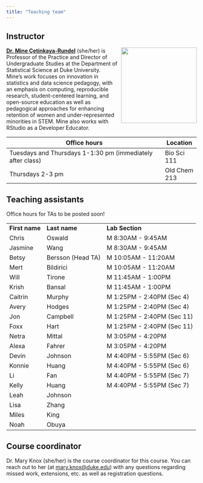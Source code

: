 ```yaml
---
title: "Teaching team"
---
```


## Instructor

![](images/team/mine.png){style="float:right;padding: 0 0 0 10px;" fig-alt="Headshot of Dr. Mine Çetinkaya-Rundel" width="200"}

[**Dr. Mine Çetinkaya-Rundel**](http://mine-cr.com/) (she/her) is Professor of the Practice and Director of Undergraduate Studies at the Department of Statistical Science at Duke University. Mine's work focuses on innovation in statistics and data science pedagogy, with an emphasis on computing, reproducible research, student-centered learning, and open-source education as well as pedagogical approaches for enhancing retention of women and under-represented minorities in STEM. Mine also works with RStudio as a Developer Educator.

| Office hours                                               | Location     |
|------------------------------------------------------------|--------------|
| Tuesdays and Thursdays 1-1:30 pm (immediately after class) | Bio Sci 111  |
| Thursdays 2-3 pm                                           | Old Chem 213 |

## Teaching assistants

::: callout-caution
Office hours for TAs to be posted soon!
:::

|                |                   |                            |
|----------------|-------------------|----------------------------|
| **First name** | **Last name**     | **Lab Section**            |
| Chris          | Oswald            | M 8:30AM - 9:45AM          |
| Jasmine        | Wang              | M 8:30AM - 9:45AM          |
| Betsy          | Bersson (Head TA) | M 10:05AM - 11:20AM        |
| Mert           | Bildirici         | M 10:05AM - 11:20AM        |
| Will           | Tirone            | M 11:45AM - 1:00PM         |
| Krish          | Bansal            | M 11:45AM - 1:00PM         |
| Caitrin        | Murphy            | M 1:25PM - 2:40PM (Sec 4)  |
| Avery          | Hodges            | M 1:25PM - 2:40PM (Sec 4)  |
| Jon            | Campbell          | M 1:25PM - 2:40PM (Sec 11) |
| Foxx           | Hart              | M 1:25PM - 2:40PM (Sec 11) |
| Netra          | Mittal            | M 3:05PM - 4:20PM          |
| Alexa          | Fahrer            | M 3:05PM - 4:20PM          |
| Devin          | Johnson           | M 4:40PM - 5:55PM (Sec 6)  |
| Konnie         | Huang             | M 4:40PM - 5:55PM (Sec 6)  |
| Li             | Fan               | M 4:40PM - 5:55PM (Sec 7)  |
| Kelly          | Huang             | M 4:40PM - 5:55PM (Sec 7)  |
| Leah           | Johnson           |                            |
| Lisa           | Zhang             |                            |
| Miles          | King              |                            |
| Noah           | Obuya             |                            |

```{=html}
<!--
For office hours, please see [STA 199 - Office Hours](https://docs.google.com/spreadsheets/d/1Mw69d1Ro-_G1Y8x7FH1wqCI04bxLpVOJ7gp8QSFGJBU/edit?usp=sharing) sheet.
-->
```
## Course coordinator

Dr. Mary Knox (she/her) is the course coordinator for this course. You can reach out to her (at [mary.knox\@duke.edu](mailto:mary.knox@duke.edu)) with any questions regarding missed work, extensions, etc. as well as registration questions.
